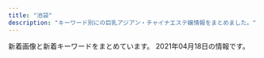```yaml
---
title: "池袋"
description: "キーワード別にの巨乳アジアン・チャイナエステ嬢情報をまとめました。"
---
```


新着画像と新着キーワードをまとめています。
2021年04月18日の情報です。

<DmmAffiliateIns />
<KeywordTable
  shops={
    [
    {
        "station": "JR\u6c60\u888b\u99c5\u897f\u53e3(\u5317)",
        "name": "\u30cf\u30cb\u30fc\u30d3\u30fc",
        "url": "https://honeybee2.com/",
        "img_links": [
            "https://honeybee2.com/images_staff/99/110211050217.jpg",
            "https://honeybee2.com/images_staff/134/041314054720.jpg",
            "https://honeybee2.com/images/img_gallery_04.png",
            "https://honeybee2.com/images_staff/133/041312285087.jpg",
            "https://honeybee2.com/images_staff/117/082321050834.jpg",
            "https://honeybee2.com/images_staff/142/060611173967.jpg",
            "https://honeybee2.com/images/pagetop_off.png",
            "https://honeybee2.com/images/img_info_02.png",
            "https://honeybee2.com/images_staff/168/111318504622.jpg",
            "https://honeybee2.com/images/icon_ranking_03.png",
            "https://honeybee2.com/images/no_image.jpg",
            "https://honeybee2.com/images/bnr_side_card.png",
            "https://honeybee2.com/images_staff/136/041523165620.jpg",
            "https://honeybee2.com/images/img_info_01.png",
            "https://honeybee2.com/images_staff/134/041314164177.jpg",
            "https://honeybee2.com/images_staff/150/091115052227.jpg",
            "https://honeybee2.com/images/img_info_03.png",
            "https://honeybee2.com/images_staff/117/082320544428.jpg",
            "https://honeybee2.com/images_staff/60/032207115986.jpg",
            "https://honeybee2.com/images/img_gallery_02.png",
            "https://honeybee2.com/images/icon_ranking_05.png",
            "https://honeybee2.com/images/img_info.png",
            "https://honeybee2.com/images/vis_castframe_01.png",
            "https://honeybee2.com/images/btn_back.png",
            "https://honeybee2.com/images/icon_ranking_04.png",
            "https://honeybee2.com/images/img_gallery_01.png",
            "https://honeybee2.com/images_staff/99/011420365888.jpg",
            "https://honeybee2.com/images/vis_profileframe.png",
            "https://honeybee2.com/images_staff/154/040422342043.jpg",
            "https://honeybee2.com/images_staff/133/032511552539.jpg",
            "https://honeybee2.com/images_staff/142/060611265633.jpg",
            "https://honeybee2.com/images/img_gallery_06.png",
            "https://honeybee2.com/images/bnr_side_concept.png",
            "https://honeybee2.com/images/btn_next.png",
            "https://honeybee2.com/images_staff/150/091116274617.jpg",
            "https://honeybee2.com/images/bnr_88_31.jpg",
            "https://honeybee2.com/images/bnr_160_45.jpg",
            "https://honeybee2.com/images/img_gallery_03.png",
            "https://honeybee2.com/images_staff/111/070714141435.jpg",
            "https://honeybee2.com/images_staff/60/032207120681.jpg",
            "https://honeybee2.com/images/bnr_468_60.jpg",
            "https://honeybee2.com/images/bnr_200_40.jpg",
            "https://honeybee2.com/images_staff/111/070714174922.jpg",
            "https://honeybee2.com/images_staff/168/111319171076.jpg",
            "https://honeybee2.com/images/icon_ranking_01.png",
            "https://honeybee2.com/images_staff/154/040422313298.jpg",
            "https://honeybee2.com/images_staff/136/041522461779.jpg",
            "https://honeybee2.com/images/img_gallery_05.png"
        ],
        "keywords": {
            "82": 110,
            "88": 45,
            "84": 142,
            "85": 97,
            "C": 261,
            "D": 194,
            "83": 106
        }
    },
    {
        "img_links": [],
        "name": "\u6e80\u6708\u5802",
        "station": "JR\u6c60\u888b\u99c5\u897f\u53e3",
        "url": "http://mangetsudou.tyo.cm/",
        "keywords": {}
    },
    {
        "station": "JR\u6c60\u888b\u99c5\u897f\u53e3",
        "url": "http://monaliza.xyz/",
        "name": "MONA\u30fbLIZA \u30e2\u30ca\u30fb\u30ea\u30b6",
        "keywords": {
            "C": 8
        },
        "img_links": [
            "http://monaliza.xyz/images/r04.jpg",
            "http://monaliza.xyz/images/index_c2.jpg",
            "http://monaliza.xyz/images/r01.jpg",
            "http://monaliza.xyz/images/top.jpg",
            "http://monaliza.xyz/images/mobile.jpg",
            "http://monaliza.xyz/images/g7.jpg",
            "http://monaliza.xyz/images/aoyi.jpg",
            "http://monaliza.xyz/images/r02.jpg",
            "http://monaliza.xyz/images/gallery_image01b.jpg",
            "http://monaliza.xyz/images/yuki.jpg",
            "http://monaliza.xyz/images/index_c1.jpg",
            "http://monaliza.xyz/images/r03.jpg",
            "http://monaliza.xyz/images/index_c3.jpg",
            "http://monaliza.xyz/images/g6.jpg",
            "http://monaliza.xyz/images/g4.jpg"
        ]
    },
    {
        "img_links": [
            "http://koi.este.work/t1.jpg",
            "http://koi.este.work/up_5_3_0.jpg",
            "http://koi.este.work/b_girl.png",
            "http://koi.este.work/2/uploadimg/1601879728.jpg",
            "http://koi.este.work/tennai.png",
            "http://koi.este.work/2/uploadimg/1565558725.jpg",
            "http://koi.este.work/tennai3.jpg",
            "http://koi.este.work/2/uploadimg/1577672563.jpg",
            "http://momipara.jp/img/link/momi88.jpg",
            "http://koi.este.work/t3.jpg",
            "http://koi.este.work/tennai4.jpg",
            "http://koi.este.work/mens-esthe.png",
            "http://koi.este.work/2/uploadimg/1579481243.jpg",
            "http://koi.este.work/top.jpg",
            "http://koi.este.work/b_news.png",
            "http://koi.este.work/tennai2.jpg"
        ],
        "url": "http://koi.este.work/",
        "name": "\u604b",
        "keywords": {
            "D": 21,
            "86": 7,
            "83": 21,
            "85": 7,
            "C": 14
        },
        "station": "JR\u6c60\u888b\u99c5\u897f\u53e3"
    },
    {
        "img_links": [
            "http://es-hana.work/staff/yuna.jpg",
            "http://es-hana.work/img/rina1.jpg",
            "http://es-hana.work/images/6.jpg",
            "http://es-hana.work/staff/rina.jpg",
            "http://es-hana.work/img/nana1.jpg",
            "http://es-hana.work/staff/ai.jpg",
            "http://es-hana.work/images/sys2.jpg",
            "http://es-hana.work/images/int.jpg",
            "http://es-hana.work/images/line.jpg",
            "http://es-hana.work/images/5.jpg",
            "http://es-hana.work/images/7.jpg",
            "http://es-hana.work/images/ac1.jpg",
            "http://es-hana.work/staff/nana.jpg",
            "http://es-hana.work/staff/miki.jpg",
            "http://es-hana.work/images/ac2.jpg",
            "http://es-hana.work/images/interior_t.jpg",
            "http://es-hana.work/images/sys1.jpg",
            "http://es-hana.work/images/head.jpg",
            "http://es-hana.work/images/news.jpg",
            "http://es-hana.work/images/1.jpg",
            "http://es-hana.work/images/8.jpg",
            "http://es-hana.work/staff/aya.jpg",
            "http://es-hana.work/staff/haruka.jpg",
            "http://es-hana.work/img/ai1.jpg",
            "http://es-hana.work/images/staff_t.jpg",
            "http://es-hana.work/images/tg.jpg",
            "http://es-hana.work/img/miki1.jpg",
            "http://es-hana.work/images/2.jpg",
            "http://es-hana.work/images/3.jpg",
            "http://es-hana.work/img/yui1.jpg",
            "http://es-hana.work/img/aya1.jpg",
            "http://es-hana.work/img/haruka1.jpg",
            "http://es-hana.work/staff/yui.jpg"
        ],
        "url": "http://es-hana.work/",
        "keywords": {},
        "station": "JR\u6c60\u888b\u99c5\u897f\u53e3(\u5317)",
        "name": "\u82b1\u6c34\u6728"
    },
    {
        "img_links": [
            "http://www.yurari-massage.work/img/m2.jpg",
            "http://www.yurari-massage.work/img/sta7.jpg",
            "http://www.yurari-massage.work/img/m40.jpg",
            "http://www.yurari-massage.work/img/sta28.jpg",
            "http://www.yurari-massage.work/img/st11.jpg",
            "http://www.yurari-massage.work/img/st07.jpg",
            "http://www.yurari-massage.work/img/sta25.jpg",
            "http://www.yurari-massage.work/img/st27.jpg",
            "http://www.yurari-massage.work/img/st19.jpg",
            "http://www.yurari-massage.work/img/m3.jpg",
            "http://www.yurari-massage.work/img/m5.jpg",
            "http://www.yurari-massage.work/img/campian.jpg",
            "http://www.yurari-massage.work/img/st26.jpg",
            "http://www.yurari-massage.work/img/st021.jpg",
            "http://www.yurari-massage.work/img/sta27.jpg",
            "http://www.yurari-massage.work/img/mobile.png",
            "http://www.yurari-massage.work/img/st027.jpg",
            "http://www.yurari-massage.work/img/st25.jpg",
            "http://www.yurari-massage.work/img/st026.jpg",
            "http://www.yurari-massage.work/img/st22.jpg",
            "http://www.yurari-massage.work/img/m60.jpg",
            "http://www.yurari-massage.work/img/m30.jpg",
            "http://www.yurari-massage.work/img/m50.jpg",
            "http://www.yurari-massage.work/img/m1.jpg",
            "http://www.yurari-massage.work/img/m6.jpg",
            "http://www.yurari-massage.work/img/st28.jpg",
            "http://www.yurari-massage.work/img/st022.jpg",
            "http://www.yurari-massage.work/img/nos.jpg",
            "http://www.yurari-massage.work/img/st17.jpg",
            "http://www.yurari-massage.work/img/m4.jpg",
            "http://www.yurari-massage.work/img/r9.jpg",
            "http://www.yurari-massage.work/img/sta21.jpg",
            "http://www.yurari-massage.work/img/m10.jpg",
            "http://www.yurari-massage.work/img/sta22.jpg",
            "http://www.yurari-massage.work/img/sta4.jpg",
            "http://www.yurari-massage.work/img/m20.jpg",
            "http://www.yurari-massage.work/img/st7.jpg",
            "http://www.yurari-massage.work/img/st017.jpg",
            "http://www.yurari-massage.work/img/head.jpg",
            "http://www.yurari-massage.work/img/st4.jpg",
            "http://www.yurari-massage.work/img/sta26.jpg",
            "http://www.yurari-massage.work/img/st21.jpg"
        ],
        "name": "\u3086\u3089\u308a",
        "url": "http://www.yurari-massage.work/",
        "station": "JR\u6c60\u888b\u99c5\u897f\u53e3(\u5317)",
        "keywords": {
            "86": 17,
            "D": 11,
            "C": 29,
            "87": 8,
            "E": 3
        }
    },
    {
        "img_links": [],
        "station": "JR\u6c60\u888b\u99c5\u6771\u53e3",
        "name": "\u30b9\u30de\u30a4\u30eb",
        "keywords": {},
        "url": "http://iris.iest.info/"
    },
    {
        "station": "JR\u6c60\u888b\u99c5\u897f\u53e3(\u5317)",
        "url": "https://www.relax-es.net/",
        "keywords": {
            "D": 49,
            "E": 73,
            "F": 37,
            "C": 35,
            "89": 56,
            "88": 68,
            "90": 12,
            "87": 23
        },
        "name": "New RELAX TIME",
        "img_links": [
            "https://www.relax-es.net/img/uploadfile/imgpc01601601781.jpg",
            "https://www.relax-es.net/img/syscard.png",
            "https://www.relax-es.net/img/uploadfile/img_1601600707.jpg",
            "https://www.relax-es.net/img/bana10.jpg",
            "https://www.relax-es.net/img/icon/new.png",
            "https://www.relax-es.net/w200-p300/img/uploadfile/imgpc01601602269.jpg",
            "https://www.relax-es.net/w160-p400/img/uploadfile/imgpc01601602890.jpg",
            "https://www.relax-es.net/w200-p300/img/uploadfile/imgpc01601602890.jpg",
            "https://www.relax-es.net/w160-p400/img/uploadfile/imgpc01608535915.jpg",
            "https://www.relax-es.net/img/num4.png",
            "https://www.relax-es.net/w160-p400/img/uploadfile/imgpc01601602403.jpg",
            "https://www.relax-es.net/w160-p400/img/uploadfile/imgpc01601601781.jpg",
            "https://www.relax-es.net/img/bana01.jpg",
            "https://www.relax-es.net/img/uploadfile/imgpc01601601975.jpg",
            "https://www.relax-es.net/img/companioncoment.png",
            "https://www.relax-es.net/w200-p80/img/uploadfile/imgpc01601601975.jpg",
            "https://www.relax-es.net/img/num5.png",
            "https://www.relax-es.net/w160-p400/img/uploadfile/imgpc01601602326.jpg",
            "https://www.relax-es.net/img/uploadfile/imgpc01601602890.jpg",
            "https://www.relax-es.net/w160-p400/img/uploadfile/imgpc01601602761.jpg",
            "https://www.relax-es.net/img/uploadfile/imgpc01608535826.jpg",
            "https://www.relax-es.net/w200-p300/img/uploadfile/imgpc01601602403.jpg",
            "https://www.relax-es.net/img/s/area05.png",
            "https://www.relax-es.net/w200-p300/img/uploadfile/imgpc01608535826.jpg",
            "https://www.relax-es.net/img/uploadfile/imgpc01608535716.jpg",
            "https://www.relax-es.net/w160-p400/img/uploadfile/imgpc01601602443.jpg",
            "https://www.relax-es.net/w200-p300/img/uploadfile/imgpc01601602761.jpg",
            "https://www.relax-es.net/w200-p300/img/uploadfile/imgpc01601602326.jpg",
            "https://www.relax-es.net/w200-p300/img/uploadfile/imgpc01601603008.jpg",
            "https://www.relax-es.net/w160-p400/img/uploadfile/imgpc01608535716.jpg",
            "https://www.relax-es.net/w160-p400/img/uploadfile/imgpc01601942123.jpg",
            "https://www.relax-es.net/img/s/area02.png",
            "https://www.relax-es.net/img/uploadfile/imgpc01601602403.jpg",
            "https://www.relax-es.net/img/num2.png",
            "https://www.relax-es.net/img/uploadfile/imgpc01601602676.jpg",
            "https://www.relax-es.net/img/uploadfile/imgpc01601602326.jpg",
            "https://www.relax-es.net/img/s/area04.png",
            "https://www.relax-es.net/w160-p400/img/uploadfile/imgpc01601602269.jpg",
            "https://www.relax-es.net/img/uploadfile/imgpc01601603008.jpg",
            "https://www.relax-es.net/img/uploadfile/img_1601600792.jpg",
            "https://www.relax-es.net/img/bana07.jpg",
            "https://www.relax-es.net/img/num1.png",
            "https://www.relax-es.net/img/area.jpg",
            "https://www.relax-es.net/img/bana03.jpg",
            "https://www.relax-es.net/img/uploadfile/imgpc01601602188.jpg",
            "https://www.relax-es.net/w160-p400/img/uploadfile/imgpc01601942105.jpg",
            "https://www.relax-es.net/img/num3.png",
            "https://www.relax-es.net/img/uploadfile/imgpc01608535915.jpg",
            "https://www.relax-es.net/w200-p300/img/uploadfile/imgpc01601602443.jpg",
            "https://www.relax-es.net/w200-p300/img/uploadfile/imgpc01601602016.jpg",
            "https://www.relax-es.net/img/uploadfile/1601603998.png",
            "https://www.relax-es.net/img/kantan.jpg",
            "https://www.relax-es.net/w160-p400/img/uploadfile/imgpc01601942092.jpg",
            "https://www.relax-es.net/img/uploadfile/imgpc01601602970.jpg",
            "https://www.relax-es.net/img/uploadfile/imgpc01601942123.jpg",
            "https://www.relax-es.net/w200-p300/img/uploadfile/imgpc01601601781.jpg",
            "https://www.relax-es.net/w160-p400/img/uploadfile/imgpc01608535783.jpg",
            "https://www.relax-es.net/img/uploadfile/imgpc01601602269.jpg",
            "https://www.relax-es.net/w160-p400/img/uploadfile/imgpc01601942142.jpg",
            "https://www.relax-es.net/w160-p400/img/uploadfile/imgpc01601942165.jpg",
            "https://www.relax-es.net/w200-p300/img/uploadfile/imgpc01601942123.jpg",
            "https://www.relax-es.net/w160-p400/img/uploadfile/imgpc01601602970.jpg",
            "https://www.relax-es.net/img/bana02.jpg",
            "https://www.relax-es.net/w200-p300/img/uploadfile/imgpc01601942165.jpg",
            "https://www.relax-es.net/w160-p400/img/uploadfile/imgpc01601602188.jpg",
            "https://www.relax-es.net/w160-p400/img/uploadfile/imgpc01608535826.jpg",
            "https://www.relax-es.net/img/bana04.jpg",
            "https://www.relax-es.net/img/s/area03.png",
            "https://www.relax-es.net/img/shop.jpg",
            "https://www.relax-es.net/img/uploadfile/imgpc01601602761.jpg",
            "https://www.relax-es.net/img/uploadfile/imgpc01608535783.jpg",
            "https://www.relax-es.net/img/uploadfile/imgpc01601942092.jpg",
            "https://www.relax-es.net/img/s/area06.png",
            "https://www.relax-es.net/w300-p200/img/uploadfile/imgpc01601601975.jpg",
            "https://www.relax-es.net/w160-p400/img/uploadfile/imgpc01601602676.jpg",
            "https://www.relax-es.net/w160-p400/img/uploadfile/imgpc01601601975.jpg",
            "https://www.relax-es.net/img/uploadfile/imgpc01601602016.jpg",
            "https://www.relax-es.net/img/bana05.jpg",
            "https://www.relax-es.net/img/uploadfile/imgpc01601602443.jpg",
            "https://www.relax-es.net/img/uploadfile/imgpc01601942105.jpg",
            "https://www.relax-es.net/w160-p400/img/uploadfile/imgpc01601603008.jpg",
            "https://www.relax-es.net/img/s/area01.png",
            "https://www.relax-es.net/img/uploadfile/imgpc01601942165.jpg",
            "https://www.relax-es.net/w160-p400/img/uploadfile/imgpc01601602016.jpg"
        ]
    },
    {
        "url": "https://www.aroma-angels.net/",
        "name": "AromaAngels\uff5e\u6c60\u888b\u30a2\u30ed\u30de\u30a8\u30f3\u30b8\u30a7\u30eb\u30ba\uff5e",
        "keywords": {
            "88": 6,
            "C": 50,
            "85": 16,
            "D": 21,
            "87": 8,
            "83": 2,
            "89": 1,
            "E": 1,
            "86": 5
        },
        "img_links": [
            "https://www.aroma-angels.net/images/up_5_17_0.jpg",
            "http://www.aroma-angels.net/images/up_5_26_0.jpg",
            "https://www.aroma-angels.net/asset/img/top.jpg",
            "http://www.aroma-angels.net/images/up_5_25_0.jpg",
            "https://www.aroma-angels.net/images/mc_1_1_240.jpg",
            "http://www.aroma-angels.net/images/up_5_8_0.jpg",
            "https://www.aroma-angels.net/images/mt_10_1_144.jpg",
            "http://www.aroma-angels.net/images/link/link_27.jpg",
            "http://www.aroma-angels.net/images/mt_10_1_505.jpg",
            "https://www.aroma-angels.net/images/mc_1_1_505.jpg",
            "http://www.aroma-angels.net/images/link/link_15.jpg",
            "https://www.aroma-angels.net/images/up_5_6_0.jpg",
            "http://www.aroma-angels.net/images/up_5_10_0.jpg",
            "https://www.aroma-angels.net/images/mc_1_1_1698.jpeg",
            "https://www.aroma-angels.net/images/link/link_19.jpg",
            "https://www.aroma-angels.net/images/mt_10_1_446.jpg",
            "http://www.aroma-angels.net/images/mt_10_1_105.jpg",
            "https://www.aroma-angels.net/images/mc_1_2_144.jpg",
            "https://www.aroma-angels.net/images/mc_1_2_1092.jpg",
            "http://www.aroma-angels.net/images/mt_10_1_508.jpg",
            "https://www.aroma-angels.net/images/ml_11_1_505.jpg",
            "https://www.aroma-angels.net/images/mt_10_1_105.jpg",
            "https://www.aroma-angels.net/images/mc_1_1_445.jpg",
            "https://www.aroma-angels.net/images/ml_11_1_445.jpg",
            "https://www.aroma-angels.net/images/ml_11_1_425.jpg",
            "https://www.aroma-angels.net/images/up_5_10_0.jpg",
            "https://www.aroma-angels.net/images/ml_11_1_105.jpg",
            "https://www.aroma-angels.net/images/mc_1_1_314.jpg",
            "http://www.aroma-angels.net/asset/img/spacer900x360.png",
            "https://www.aroma-angels.net/images/mc_1_1_508.jpg",
            "http://www.aroma-angels.net/asset/img/top2.jpg",
            "https://www.aroma-angels.net/images/mc_1_1_105.jpg",
            "https://www.aroma-angels.net/images/mc_1_1_144.jpg",
            "https://www.aroma-angels.net/images/ml_11_1_268.jpg",
            "https://www.aroma-angels.net/images/up_5_15_0.jpg",
            "http://www.aroma-angels.net/images/link/link_31.jpg",
            "https://www.aroma-angels.net/images/ml_11_1_1338.jpg",
            "https://www.aroma-angels.net/images/up_5_22_0.jpg",
            "https://www.aroma-angels.net/images/mc_1_3_314.jpg",
            "http://www.aroma-angels.net/images/up_5_23_0.jpg",
            "https://www.aroma-angels.net/asset/img/top2.jpg",
            "https://www.aroma-angels.net/images/ml_11_1_446.jpg",
            "https://www.aroma-angels.net/images/mc_1_2_445.jpg",
            "https://www.aroma-angels.net/images/up_5_11_0.jpeg",
            "http://www.aroma-angels.net/images/up_5_22_0.jpg",
            "https://www.aroma-angels.net/images/mc_1_2_105.jpg",
            "https://www.aroma-angels.net/images/mc_1_1_446.jpg",
            "http://www.aroma-angels.net/images/mt_10_1_144.jpg",
            "https://www.aroma-angels.net/images/ml_11_1_2202.jpg",
            "http://www.aroma-angels.net/images/link/link_34.jpg",
            "https://www.aroma-angels.net/images/mc_1_1_268.jpg",
            "http://www.aroma-angels.net/images/up_5_5_0.jpg",
            "http://www.aroma-angels.net/images/link/link_37.png",
            "http://www.aroma-angels.net/asset/img/top.jpg",
            "https://www.aroma-angels.net/images/mc_1_2_314.jpg",
            "https://www.aroma-angels.net/images/up_5_5_0.jpg",
            "https://estama.jp/assets_new/default/pc/img/page/link/estama_200_40.png",
            "https://www.aroma-angels.net/images/up_5_25_0.jpg",
            "https://www.aroma-angels.net/images/up_5_8_0.jpg",
            "http://www.aroma-angels.net/asset/img/spacer300x450.png",
            "https://www.aroma-angels.net/images/ml_11_1_1272.jpg",
            "https://www.aroma-angels.net/images/mc_1_1_960.jpg",
            "https://www.aroma-angels.net/images/ml_11_1_507.jpg",
            "https://www.aroma-angels.net/images/link/link_34.jpg",
            "https://www.aroma-angels.net/images/ml_11_1_240.jpg",
            "http://www.aroma-angels.net/images/mt_10_1_446.jpg",
            "https://www.aroma-angels.net/asset/img/spacer900x360.png",
            "https://www.aroma-angels.net/images/up_5_27_0.jpg",
            "https://www.aroma-angels.net/images/up_5_18_0.jpg",
            "https://www.aroma-angels.net/images/link/link_27.jpg",
            "https://www.aroma-angels.net/images/mt_10_1_505.jpg",
            "https://www.aroma-angels.net/images/up_5_9_0.jpg",
            "https://www.aroma-angels.net/images/ml_11_1_882.jpg",
            "https://www.aroma-angels.net/images/link/link_37.png",
            "https://www.aroma-angels.net/images/ml_11_1_1411.jpg",
            "https://www.aroma-angels.net/images/up_5_13_0.jpg",
            "https://www.aroma-angels.net/images/ml_11_1_506.jpg",
            "https://www.aroma-angels.net/asset/img/spacer_gallery.png",
            "https://www.aroma-angels.net/images/mc_1_2_960.jpg",
            "https://www.aroma-angels.net/images/ml_11_1_1285.jpg",
            "https://www.aroma-angels.net/images/up_5_14_0.jpg",
            "https://www.aroma-angels.net/images/ml_11_1_144.jpg",
            "https://www.aroma-angels.net/images/ml_11_1_241.jpg",
            "http://www.aroma-angels.net/images/up_5_6_0.jpg",
            "https://www.aroma-angels.net/images/ml_11_1_208.jpg",
            "http://www.aroma-angels.net/images/up_5_17_0.jpg",
            "https://www.aroma-angels.net/asset/img/spacer300x450.png",
            "https://www.aroma-angels.net/images/mt_10_1_508.jpg",
            "https://www.aroma-angels.net/images/up_5_26_0.jpg",
            "https://www.aroma-angels.net/images/up_5_12_0.jpg",
            "https://www.aroma-angels.net/images/ml_11_1_508.jpg",
            "https://www.aroma-angels.net/images/up_5_19_0.jpg",
            "https://www.aroma-angels.net/images/ml_11_1_1064.jpg",
            "https://www.aroma-angels.net/images/mc_1_1_882.jpg",
            "https://www.aroma-angels.net/images/mc_1_1_1064.jpg",
            "https://www.aroma-angels.net/images/mc_1_1_1411.jpg",
            "http://www.aroma-angels.net/images/up_5_27_0.jpg",
            "https://www.aroma-angels.net/images/mc_1_2_268.jpg",
            "https://www.aroma-angels.net/images/link/link_31.jpg",
            "https://www.aroma-angels.net/images/mc_1_1_425.jpg",
            "https://www.aroma-angels.net/images/up_5_7_0.jpg",
            "https://www.aroma-angels.net/images/link/link_15.jpg",
            "https://www.aroma-angels.net/images/ml_11_1_1092.jpg",
            "https://www.aroma-angels.net/images/ml_11_1_314.jpg",
            "https://www.aroma-angels.net/images/ml_11_1_1698.jpeg",
            "https://www.aroma-angels.net/images/up_5_23_0.jpg",
            "http://www.aroma-angels.net/images/up_5_7_0.jpg",
            "https://www.aroma-angels.net/images/ml_11_1_239.jpg",
            "https://menlog.net/link/menlog20040.jpg",
            "http://www.aroma-angels.net/images/up_5_9_0.jpg",
            "https://www.aroma-angels.net/images/ml_11_1_960.jpg",
            "https://www.aroma-angels.net/images/mc_1_1_1092.jpg"
        ],
        "station": "JR\u6c60\u888b\u99c5\u897f\u53e3"
    },
    {
        "station": "JR\u6c60\u888b\u99c5\u897f\u53e3",
        "url": "http://awakoku.net/",
        "img_links": [
            "http://awakoku.net/girls/kana1.jpg",
            "http://awakoku.net/girls/mina2.jpg",
            "http://awakoku.net/girls/yumi.jpg",
            "http://awakoku.net/girls/noimage.jpg",
            "http://awakoku.net/image/pickup.jpg",
            "http://awakoku.net/girls/sakura1.jpg",
            "http://awakoku.net/girls/nana1.jpg",
            "http://awakoku.net/girls/saki1.jpg",
            "http://manpuku-web2.sakura.ne.jp/awakoku/image/header.jpg",
            "http://awakoku.net/girls/yuri2.jpg",
            "http://awakoku.net/girls/nagisa1.jpg",
            "http://awakoku.net/girls/hana1.jpg",
            "http://awakoku.net/girls/kana2.jpg",
            "http://awakoku.net/girls/nana2.jpg",
            "http://awakoku.net/girls/misaki2.jpg",
            "http://awakoku.net/girls/misaki1.jpg",
            "http://awakoku.net/girls/mina1.jpg",
            "http://awakoku.net/girls/ami1.jpg",
            "http://awakoku.net/girls/aya1.jpg",
            "http://awakoku.net/girls/yuri1.jpg",
            "http://awakoku.net/girls/nagisa2.jpg",
            "http://awakoku.net/girls/hana2.jpg",
            "http://awakoku.net/topics/img/9-1.jpg"
        ],
        "name": "\u30a2\u30ef\u56fd\u515a",
        "keywords": {
            "C": 21,
            "84": 2,
            "E": 2,
            "F": 1,
            "85": 2,
            "88": 2,
            "87": 3,
            "86": 1,
            "83": 3
        }
    },
    {
        "url": "http://salon-arm.com/",
        "name": "\u30a2\u30ed\u30de\u30ed\u30de\u30f3\u30b9",
        "station": "JR\u6c60\u888b\u99c5\u897f\u53e3",
        "img_links": [
            "http://salon-arm.com/staff/rika/01mb.jpg",
            "http://salon-arm.com/staff/mai/01.jpg",
            "http://salon-arm.com/staff/rika/01.jpg",
            "http://salon-arm.com/staff/ichigo/01mb.jpg",
            "http://salon-arm.com/staff/reina/01mb.jpg",
            "http://salon-arm.com/staff/saya/01mb.jpg",
            "http://salon-arm.com/staff/nana/01.jpg",
            "http://salon-arm.com/staff/emi/01mb.jpg",
            "http://salon-arm.com/staff/nana/01mb.jpg",
            "http://salon-arm.com/img/att.jpg",
            "http://salon-arm.com/img/ttl_mobile.png",
            "http://salon-arm.com/staff/ai/01.jpg",
            "http://salon-arm.com/staff/kaori/01mb.jpg",
            "http://salon-arm.com/staff/reina/01.jpg",
            "http://salon-arm.com/img/ttl_concept.png",
            "http://salon-arm.com/staff/midori/01.jpg",
            "http://salon-arm.com/staff/ringo/01.jpg",
            "http://salon-arm.com/img/ttl_tnew.png",
            "http://salon-arm.com/pic/top.png",
            "http://salon-arm.com/staff/kaori/01.jpg",
            "http://salon-arm.com/staff/midori/01mb.jpg",
            "http://salon-arm.com/staff/yuuka/01mb.jpg",
            "http://salon-arm.com/staff/yuuka/01.jpg",
            "http://salon-arm.com/staff/ringo/01mb.jpg",
            "http://salon-arm.com/pic/head.png",
            "http://salon-arm.com/img/ttl_line.png",
            "http://salon-arm.com/staff/saya/01.jpg",
            "http://salon-arm.com/i/files/homeimg.jpg",
            "http://salon-arm.com/staff/mai/01mb.jpg",
            "http://salon-arm.com/img/ttl_staff.png",
            "http://salon-arm.com/staff/ichigo/01.jpg",
            "http://salon-arm.com/staff/ai/01mb.jpg",
            "http://salon-arm.com/staff/emi/01.jpg"
        ],
        "keywords": {
            "C": 21
        }
    },
    {
        "station": "JR\u6c60\u888b\u99c5\u6771\u53e3",
        "url": "http://manian-ikebukuro.com/",
        "img_links": [
            "http://manian-ikebukuro.com/image/cast/cast_68_2_l.jpg",
            "http://manian-ikebukuro.com/image/cast/cast_67_1_s.jpg",
            "http://manian-ikebukuro.com/img/QRcode.png",
            "http://manian-ikebukuro.com/image/cast/cast_64_1_l.jpg",
            "http://manian-ikebukuro.com/image/cast/cast_75_2_l.jpg",
            "http://manian-ikebukuro.com/image/cast/cast_47_1_l.jpg",
            "http://manian-ikebukuro.com/image/cast/10x10.jpg",
            "http://manian-ikebukuro.com/image/cast/cast_73_2_l.jpg",
            "http://manian-ikebukuro.com/image/cast/cast_71_1_s.jpg",
            "http://manian-ikebukuro.com/img/pickupGirl.png",
            "http://manian-ikebukuro.com/image/cast/cast_2_2_l.jpg",
            "http://manian-ikebukuro.com/img/news1.png",
            "http://manian-ikebukuro.com/image/cast/cast_68_1_s.jpg",
            "http://manian-ikebukuro.com/image/cast/cast_63_1_l.jpg",
            "http://manian-ikebukuro.com/image/cast/cast_71_1_l.jpg",
            "http://manian-ikebukuro.com/image/cast/cast_70_1_s.jpg",
            "http://manian-ikebukuro.com/image/cast/cast_73_1_s.jpg",
            "http://manian-ikebukuro.com/image/cast/cast_80_1_s.jpg",
            "http://manian-ikebukuro.com/image/cast/cast_2_1_s.jpg",
            "http://manian-ikebukuro.com/image/cast/cast_6_2_l.jpg",
            "http://manian-ikebukuro.com/image/cast/cast_77_2_l.jpg",
            "http://manian-ikebukuro.com/image/cast/cast_70_1_l.jpg",
            "http://manian-ikebukuro.com/image/cast/cast_2_1_l.jpg",
            "http://manian-ikebukuro.com/image/cast/cast_80_1_l.jpg",
            "http://manian-ikebukuro.com/image/cast/cast_75_1_l.jpg",
            "http://manian-ikebukuro.com/image/cast/cast_6_1_l.jpg",
            "http://manian-ikebukuro.com/image/cast/cast_80_2_l.jpg",
            "http://manian-ikebukuro.com/image/cast/cast_69_1_l.jpg",
            "http://manian-ikebukuro.com/image/cast/cast_68_1_l.jpg",
            "http://manian-ikebukuro.com/img/header0.jpg",
            "http://manian-ikebukuro.com/img/tel.png",
            "http://manian-ikebukuro.com/image/cast/cast_75_1_s.jpg",
            "http://manian-ikebukuro.com/image/cast/cast_71_2_l.jpg",
            "http://manian-ikebukuro.com/image/cast/cast_47_2_l.jpg",
            "http://manian-ikebukuro.com/image/cast/cast_6_1_s.jpg",
            "http://manian-ikebukuro.com/image/cast/cast_70_2_l.jpg",
            "http://manian-ikebukuro.com/image/cast/cast_67_1_l.jpg",
            "http://manian-ikebukuro.com/image/cast/cast_69_2_l.jpg",
            "http://manian-ikebukuro.com/img/spSite.jpg",
            "http://manian-ikebukuro.com/img/news3.png",
            "http://manian-ikebukuro.com/image/cast/cast_64_1_s.jpg",
            "http://manian-ikebukuro.com/img/bar_profile.png",
            "http://manian-ikebukuro.com/image/cast/cast_77_1_s.jpg",
            "http://manian-ikebukuro.com/sp/img/tel.png",
            "http://manian-ikebukuro.com/image/cast/cast_47_1_s.jpg",
            "http://manian-ikebukuro.com/img/line1.jpg",
            "http://manian-ikebukuro.com/img/bar_staff.png",
            "http://manian-ikebukuro.com/image/cast/cast_73_1_l.jpg",
            "http://manian-ikebukuro.com/image/cast/cast_67_2_l.jpg",
            "http://manian-ikebukuro.com/image/cast/cast_64_2_l.jpg",
            "http://manian-ikebukuro.com/image/cast/cast_69_1_s.jpg",
            "http://manian-ikebukuro.com/image/cast/cast_77_1_l.jpg",
            "http://manian-ikebukuro.com/image/cast/cast_74_1_s.jpg",
            "http://manian-ikebukuro.com/image/cast/cast_63_1_s.jpg"
        ],
        "name": "\u6d17\u4f53\u30de\u30cb\u30a2",
        "keywords": {}
    },
    {
        "keywords": {
            "86": 3,
            "85": 10,
            "87": 1,
            "82": 2,
            "C": 20,
            "88": 1,
            "E": 1,
            "D": 4,
            "89": 3
        },
        "station": "JR\u6c60\u888b\u99c5\u897f\u53e3(\u5317)",
        "name": "\u30b7\u30e3\u30fc\u30ed\u30c3\u30c8\u59eb",
        "url": "http://www.i-rlx.info/",
        "img_links": [
            "http://www.i-rlx.info/images/upload/19b76df66faf0b12.jpg",
            "http://www.i-rlx.info/images/upload/thumb/95e8548329763630.jpg",
            "http://www.i-rlx.info/images/upload/thumb/3a57edcf235cfd8e.jpg",
            "http://www.i-rlx.info/images/upload/3a57edcf235cfd8e.jpg",
            "http://www.i-rlx.info/images/index_34.jpg",
            "http://www.i-rlx.info/images/upload/5f15caf7f272770f.jpg",
            "http://www.i-rlx.info/images/index_07.jpg",
            "http://www.i-rlx.info/images/upload/thumb/c9993cc2167b7dc9.jpg",
            "http://www.i-rlx.info/images/upload/bb8a47bc98c64e87.jpg",
            "http://www.i-rlx.info/images/sub_21.jpg",
            "http://www.i-rlx.info/images/index_21.jpg",
            "http://www.i-rlx.info/images/upload/22c78aefa047b678.jpg",
            "http://www.i-rlx.info/images/upload/d9467bde93e01a59.jpg",
            "http://www.i-rlx.info/images/index_20.jpg",
            "http://www.i-rlx.info/images/index_30.jpg",
            "http://www.i-rlx.info/images/rec_16.jpg",
            "http://www.i-rlx.info/images/upload/thumb/ac8e7ec3ac179feb.jpg",
            "http://www.i-rlx.info/girl/06.jpg",
            "http://www.i-rlx.info/images/upload/thumb/549fe7e03db1e8fc.jpg",
            "http://www.i-rlx.info/girl/08.jpg",
            "http://www.i-rlx.info/images/index_36.jpg",
            "http://www.i-rlx.info/images/index_31.jpg",
            "http://www.i-rlx.info/images/index_27.jpg",
            "http://www.i-rlx.info/images/index_19.jpg",
            "http://www.i-rlx.info/images/index_10.jpg",
            "http://www.i-rlx.info/images/upload/95e8548329763630.jpg",
            "http://www.i-rlx.info/images/index_23.jpg",
            "http://www.i-rlx.info/images/upload/thumb/bb8a47bc98c64e87.jpg",
            "http://www.i-rlx.info/images/index_09.jpg",
            "http://www.i-rlx.info/images/index_03.jpg",
            "http://www.i-rlx.info/images/index_35_01.jpg",
            "http://www.i-rlx.info/images/index_12.jpg",
            "http://www.i-rlx.info/images/sub_18.jpg",
            "http://www.i-rlx.info/images/upload/thumb/d9467bde93e01a59.jpg",
            "http://www.i-rlx.info/images/index_14.jpg",
            "http://www.i-rlx.info/i/room/r02.jpg",
            "http://www.i-rlx.info/i/girl/02.jpg",
            "http://www.i-rlx.info/images/upload/dc8f1b616e622b2a.jpg",
            "http://www.i-rlx.info/images/upload/thumb/b0bbe23232bed8aa.jpg",
            "http://www.i-rlx.info/i/girl/05.jpg",
            "http://www.i-rlx.info/images/index_29.jpg",
            "http://www.i-rlx.info/i/room/r04.jpg",
            "http://www.i-rlx.info/images/upload/ac8e7ec3ac179feb.jpg",
            "http://www.i-rlx.info/images/index_08.jpg",
            "http://www.i-rlx.info/images/upload/eeb5d9caa554018e.jpg",
            "http://www.i-rlx.info/girl/02.jpg",
            "http://www.i-rlx.info/images/upload/c9993cc2167b7dc9.jpg",
            "http://www.i-rlx.info/images/upload/c3c01fea3cdcaa08.jpg",
            "http://www.i-rlx.info/images/index_01.jpg",
            "http://www.i-rlx.info/images/index_26.jpg",
            "http://www.i-rlx.info/images/index_06.jpg",
            "http://www.i-rlx.info/i/girl/04.jpg",
            "http://www.i-rlx.info/images/upload/bb2bfea87a6127cc.jpg",
            "http://www.i-rlx.info/images/upload/549fe7e03db1e8fc.jpg",
            "http://www.i-rlx.info/i/girl/01.jpg",
            "http://www.i-rlx.info/images/upload/9e42414005a99f48.jpg",
            "http://www.i-rlx.info/images/index_11.jpg",
            "http://www.i-rlx.info/i/room/r03.jpg",
            "http://www.i-rlx.info/girl/07.jpg",
            "http://www.i-rlx.info/girl/01.jpg",
            "http://www.i-rlx.info/images/index_18.jpg",
            "http://www.i-rlx.info/images/index_02.jpg",
            "http://www.i-rlx.info/girl/018.jpg",
            "http://www.i-rlx.info/images/upload/thumb/19b76df66faf0b12.jpg",
            "http://www.i-rlx.info/images/upload/thumb/bb2bfea87a6127cc.jpg",
            "http://www.i-rlx.info/images/index_15.jpg",
            "http://www.i-rlx.info/images/index_04.jpg",
            "http://www.i-rlx.info/images/info.jpg",
            "http://www.i-rlx.info/images/upload/thumb/bc0752fe4e53b8c6.jpg",
            "http://www.i-rlx.info/i/girl/03.jpg",
            "http://www.i-rlx.info/images/index_28.jpg",
            "http://www.i-rlx.info/images/rec.jpg",
            "http://www.i-rlx.info/images/upload/thumb/5f15caf7f272770f.jpg",
            "http://www.i-rlx.info/girl/05.jpg",
            "http://www.i-rlx.info/girl/04.jpg",
            "http://www.i-rlx.info/images/upload/888936484d714117.jpg",
            "http://www.i-rlx.info/images/staff_16.jpg",
            "http://www.i-rlx.info/images/upload/bc0752fe4e53b8c6.jpg",
            "http://www.i-rlx.info/images/upload/thumb/c3c01fea3cdcaa08.jpg",
            "http://www.i-rlx.info/images/upload/thumb/dc8f1b616e622b2a.jpg",
            "http://www.i-rlx.info/images/index_33.jpg",
            "http://www.i-rlx.info/images/upload/thumb/eeb5d9caa554018e.jpg",
            "http://www.i-rlx.info/images/upload/thumb/7d800b2f3fde617b.jpg",
            "http://www.i-rlx.info/images/index_13.jpg",
            "http://www.i-rlx.info/images/index_22.jpg",
            "http://www.i-rlx.info/images/info_16.jpg",
            "http://www.i-rlx.info/images/upload/4d0e657eefdddf42.jpg",
            "http://www.i-rlx.info/images/index_17.jpg",
            "http://www.i-rlx.info/images/index_24.jpg",
            "http://www.i-rlx.info/images/upload/7d800b2f3fde617b.jpg",
            "http://www.i-rlx.info/images/index_39.jpg",
            "http://www.i-rlx.info/images/upload/thumb/888936484d714117.jpg",
            "http://www.i-rlx.info/images/upload/b0bbe23232bed8aa.jpg",
            "http://www.i-rlx.info/images/upload/thumb/4d0e657eefdddf42.jpg",
            "http://www.i-rlx.info/i/room/r01.jpg",
            "http://www.i-rlx.info/images/upload/thumb/9e42414005a99f48.jpg",
            "http://www.i-rlx.info/girl/017.jpg",
            "http://www.i-rlx.info/images/upload/thumb/22c78aefa047b678.jpg",
            "http://www.i-rlx.info/images/index_37.jpg",
            "http://www.i-rlx.info/images/03.jpg"
        ]
    },
    {
        "station": "JR\u6c60\u888b\u99c5\u6771\u53e3",
        "keywords": {
            "H": 2,
            "90": 1,
            "95": 1,
            "E": 1,
            "88": 1
        },
        "name": "\u6c34\u6728\u82b1",
        "url": "http://hanamizuki.jpn.cm/",
        "img_links": [
            "http://hanamizuki.jpn.cm/images/s_link.png",
            "http://hanamizuki.jpn.cm/images/room4.jpg",
            "http://hanamizuki.jpn.cm/images/top.png",
            "http://hanamizuki.jpn.cm/images/nbj2.jpg",
            "http://hanamizuki.jpn.cm/images/mobile.png",
            "http://hanamizuki.jpn.cm/images/room1.jpg",
            "http://hanamizuki.jpn.cm/images/s_staff.png",
            "http://hanamizuki.jpn.cm/images/room2.jpg",
            "http://hanamizuki.jpn.cm/photos/sites/43/2021/02/2021020211590282.jpg",
            "http://hanamizuki.jpn.cm/photos/sites/43/2017/11/2017110204162215.jpg",
            "http://hanamizuki.jpn.cm/images/s_news.png",
            "http://hanamizuki.jpn.cm/photos/sites/43/2017/11/2017110204161468.jpg",
            "http://hanamizuki.jpn.cm/photos/sites/43/2019/12/2019122511054726.jpg",
            "http://hanamizuki.jpn.cm/images/room3.jpg",
            "http://hanamizuki.jpn.cm/photos/sites/43/2019/12/2019122511054178.jpg"
        ]
    },
    {
        "station": "JR\u6c60\u888b\u99c5\u897f\u53e3",
        "img_links": [
            "http://tsukinokoi.com/img/staff/155204782386136400.jpg",
            "http://tsukinokoi.com/images/bar_gallery.png",
            "http://tsukinokoi.com/img/staff/148256052554824000.jpg",
            "http://tsukinokoi.com/img/staff/151584629124140300.jpg",
            "http://tsukinokoi.com/img/staff/148586605226742500.jpg",
            "http://tsukinokoi.com/images/news1.png",
            "http://tsukinokoi.com/img/staff/142919725579809100.png",
            "http://tsukinokoi.com/img/staff/144652745411466600.jpg",
            "http://tsukinokoi.com/img/staff/152008703796356600.jpg",
            "http://tsukinokoi.com/img/staff/154673852166026500.jpg",
            "http://tsukinokoi.com/img/staff/148073918839938900.jpg",
            "http://tsukinokoi.com/images/bar_top.png",
            "http://tsukinokoi.com/img/staff/155818741107218300.jpg",
            "http://tsukinokoi.com/images/event/2020/m04.png",
            "http://tsukinokoi.com/img/staff/153079932824200700.jpg",
            "http://tsukinokoi.com/images/pickupGirl2014.png",
            "http://tsukinokoi.com/img/staff/155611310658540500.jpg",
            "http://tsukinokoi.com/img/staff/148586605222864500.jpg",
            "http://tsukinokoi.com/images/news3.png",
            "http://tsukinokoi.com/images/QRcode.png",
            "http://tsukinokoi.com/images/bar_staff.png",
            "http://tsukinokoi.com/img/staff/160622584020640000.jpg"
        ],
        "keywords": {
            "\u30bb\u30af\u30b7\u30fc": 1
        },
        "url": "http://tsukinokoi.com/",
        "name": "\u6708\u306e\u604b"
    },
    {
        "keywords": {
            "86": 7,
            "88": 2,
            "D": 7,
            "C": 10,
            "84": 1,
            "87": 8
        },
        "name": "\u6e80\u8db3\u5802",
        "img_links": [
            "http://es-manzokudou.com/uploads/efbc511fca65f9baeae51ee52426cc0e.jpg",
            "http://es-manzokudou.com/uploads/36735dc9d436a790f344c57635a3a44f.jpg",
            "http://es-manzokudou.com/uploads/f66d763bd48ac5f51969e4311ac7af5c.jpg",
            "http://es-manzokudou.com/uploads/200f500725d3f15233d981ad9b5e6b9a.jpg",
            "http://es-manzokudou.com/images/index_24.jpg",
            "http://es-manzokudou.com/images/interior_10.jpg",
            "http://es-manzokudou.com/uploads/209ba11412c2c128b5dfbdb8cfef6faa.jpg",
            "http://es-manzokudou.com/uploads/d71f74498ca17396d022ba9a4df966f3.jpg",
            "http://es-manzokudou.com/uploads/8ec0af3b4889c07ab76ccbed51b2b813.jpg",
            "http://es-manzokudou.com/uploads/4a9bc6863322924a09070162269c7415.jpg",
            "http://es-manzokudou.com/uploads/0796672f7c59948334658998a3c55cdb.jpg",
            "http://es-manzokudou.com/images/index_02.jpg",
            "http://es-manzokudou.com/images/index_28.jpg",
            "http://es-manzokudou.com/images/index_15.jpg",
            "http://es-manzokudou.com/images/info_01.png",
            "http://es-manzokudou.com/uploads/e29aa67ee54566513e4e34114bfdc7b9.jpg",
            "http://es-manzokudou.com/uploads/0d826c16062de1388c242e2f77eb7cd6.jpg",
            "http://es-manzokudou.com/images/info_07.png",
            "http://es-manzokudou.com/images/index_05.jpg",
            "http://es-manzokudou.com/images/info_02.png",
            "http://es-manzokudou.com/uploads/ce9c20b274548d8d7fc88ffba3feb6b8.jpg",
            "http://es-manzokudou.com/images/index_08.jpg",
            "http://es-manzokudou.com/uploads/8a1fb58d0b110680c2356994ca8efb25.jpg",
            "http://es-manzokudou.com/images/index_03.jpg",
            "http://es-manzokudou.com/images/index_31.jpg",
            "http://es-manzokudou.com/uploads/848e0db3804d1d3c823537204d67f5aa.jpg",
            "http://es-manzokudou.com/uploads/62c2e989f1be95fc8e01be85b464d514.jpg",
            "http://es-manzokudou.com/uploads/9f77b9b12f9cf11fcb013974ba368064.jpg",
            "http://es-manzokudou.com/images/index_07.jpg",
            "http://es-manzokudou.com/uploads/7284e4ffc051cbb8c074a8c30390ce68.jpg",
            "http://es-manzokudou.com/images/index_13.jpg",
            "http://es-manzokudou.com/uploads/33e3f16ac4ad0cce4991bcbf73f4ed57.jpg",
            "http://es-manzokudou.com/images/index_06.jpg",
            "http://es-manzokudou.com/images/info_05.png",
            "http://es-manzokudou.com/uploads/4638ddb6f986a671b148647ba616100a.jpg",
            "http://es-manzokudou.com/images/index_22.jpg",
            "http://es-manzokudou.com/uploads/1e5aff376576a255098bc7597386a028.jpg",
            "http://es-manzokudou.com/uploads/dedff2c11ab7aaa841a9cf2747a8406c.jpg",
            "http://es-manzokudou.com/images/index_21.jpg",
            "http://es-manzokudou.com/images/index_11.jpg",
            "http://es-manzokudou.com/uploads/275d5f397baa63db8424c86d5d6237cf.jpg",
            "http://es-manzokudou.com/images/link_09.jpg",
            "http://es-manzokudou.com/uploads/0b1795e88117182a477ab05f88143541.jpg",
            "http://es-manzokudou.com/images/index_17.jpg",
            "http://es-manzokudou.com/uploads/7b043aa15c9a9920550a2b92ec6be546.jpg",
            "http://es-manzokudou.com/images/index_23.jpg",
            "http://es-manzokudou.com/images/info_09.png",
            "http://es-manzokudou.com/images/girls_11.jpg",
            "http://es-manzokudou.com/uploads/b3126b220ec550d17cf3d4ceaa0d5f91.jpg",
            "http://es-manzokudou.com/uploads/b7f36d45469210b381ecb79a0e05a347.jpg",
            "http://es-manzokudou.com/uploads/da9811a4171f2ec42d7c9a8567e79d8c.jpg",
            "http://es-manzokudou.com/images/interior_09.jpg",
            "http://www.cmfm2.jp/images/over_thumb_l.png",
            "http://es-manzokudou.com/images/index_30.jpg",
            "http://es-manzokudou.com/images/index_27.jpg",
            "http://es-manzokudou.com/images/index_19.jpg",
            "http://es-manzokudou.com/uploads/6d01aeb80d9d599f91829439c8d1cce9.jpg",
            "http://es-manzokudou.com/images/girls_09.jpg",
            "http://es-manzokudou.com/uploads/59a8a61377564fb64b48427e84e4243f.jpg",
            "http://es-manzokudou.com/uploads/88aa8f906b0332cb40ad4429c8e7b758.jpg",
            "http://es-manzokudou.com/images/index_04.jpg",
            "http://es-manzokudou.com/images/index_09.jpg",
            "http://es-manzokudou.com/uploads/d89fe15ae91cbe6757df76651ba2bafb.jpg",
            "http://es-manzokudou.com/uploads/d0fdd8f6b16eaf7d5013c7d285fed2e3.jpg",
            "http://es-manzokudou.com/uploads/c92c85411d427aeda4e82379f413bfc5.jpg",
            "http://es-manzokudou.com/uploads/de54f16df04e0df8ae07ab990b8c9fd2.jpg",
            "http://es-manzokudou.com/uploads/6eeb47bf176bb33d310cc4b85e6877cd.jpg",
            "http://es-manzokudou.com/uploads/40fc21d31595f51aaf89793b1f68617b.jpg",
            "http://es-manzokudou.com/images/service_10.jpg",
            "http://es-manzokudou.com/uploads/e0558d7d118d3983ed620237423a6a17.jpg",
            "http://es-manzokudou.com/uploads/13ab049cc45dea80b43d33b6b7108f00.jpg",
            "http://es-manzokudou.com/images/index_14.jpg",
            "http://es-manzokudou.com/images/service_09.jpg",
            "http://es-manzokudou.com/images/index_16.jpg",
            "http://es-manzokudou.com/uploads/c7f77c3ead6ef13dab668a39ed78609c.jpg",
            "http://es-manzokudou.com/uploads/801bf12e5eb5d7775a0d06c4314059a8.jpg",
            "http://es-manzokudou.com/images/index_29.jpg",
            "http://es-manzokudou.com/images/index_01.jpg",
            "http://es-manzokudou.com/images/info_04.png",
            "http://es-manzokudou.com/uploads/356177edff3d3b7efc4a77022debc8aa.jpg"
        ],
        "url": "http://es-manzokudou.com/",
        "station": "JR\u6c60\u888b\u99c5\u6771\u53e3"
    },
    {
        "url": "http://foryou-est.tokyo/",
        "name": "For You",
        "station": "JR\u6c60\u888b\u99c5\u897f\u53e3",
        "img_links": [
            "http://foryou-est.tokyo/images/emi.jpg",
            "http://foryou-est.tokyo/images/sp02.jpg",
            "http://foryou-est.tokyo/images/flash1.jpg",
            "http://foryou-est.tokyo/images/yuki.jpg",
            "http://foryou-est.tokyo/images/riri.jpg",
            "http://foryou-est.tokyo/images/sp03.jpg",
            "http://foryou-est.tokyo/images/up.png",
            "http://foryou-est.tokyo/images/mobile.png",
            "http://foryou-est.tokyo/images/zi_staff.png",
            "http://foryou-est.tokyo/images/aya.jpg",
            "http://foryou-est.tokyo/images/mika.jpg",
            "http://foryou-est.tokyo/images/yumi.jpg",
            "http://foryou-est.tokyo/images/yuri.jpg",
            "http://foryou-est.tokyo/images/kina.jpg",
            "http://foryou-est.tokyo/images/ai.jpg",
            "http://foryou-est.tokyo/images/down.png",
            "http://foryou-est.tokyo/images/sp01.jpg"
        ],
        "keywords": {}
    },
    {
        "url": "http://ccgirl.work/",
        "keywords": {
            "C": 62,
            "85": 16,
            "84": 50,
            "86": 33,
            "D": 27
        },
        "station": "JR\u6c60\u888b\u99c5\u6771\u53e3",
        "img_links": [
            "http://www.ccgirl.work/staff/kayuri1.jpg",
            "http://ccgirl.work/staff/koko1.jpg",
            "http://ccgirl.work/staff/aya1.jpg",
            "http://www.ccgirl.work/staff/riri1.jpg",
            "http://ccgirl.work/img/bana03.jpg",
            "http://www.ccgirl.work/staff/hana1.jpg",
            "http://www.ccgirl.work/staff/koko1.jpg",
            "http://www.ccgirl.work/staff/aya1.jpg",
            "http://ccgirl.work/staff/riri1.jpg",
            "http://ccgirl.work/staff/kayuri1.jpg",
            "http://www.ccgirl.work/img/icon/new.jpg",
            "http://www.ccgirl.work/staff/ai1.jpg",
            "http://ccgirl.work/staff/hana1.jpg",
            "http://www.ccgirl.work/img/s/s_qa.png",
            "http://www.ccgirl.work/img/contentsbottom.png",
            "http://www.ccgirl.work/img/bana03.jpg",
            "http://ccgirl.work/staff/ai1.jpg",
            "http://ccgirl.work/img/s/s_qa.png",
            "http://ccgirl.work/img/bana02.jpg",
            "http://ccgirl.work/img/contentsbottom.png",
            "http://ccgirl.work/img/interior.jpg",
            "http://www.ccgirl.work/img/bana02.jpg",
            "http://ccgirl.work/img/icon/new.jpg"
        ],
        "name": "\u73ca\u745a\u6d77\u5cb8"
    },
    {
        "url": "http://new-paradise.net/",
        "name": "\u5fc3\u30d1\u30e9\u30c0\u30a4\u30b9",
        "keywords": {},
        "station": "JR\u6c60\u888b\u99c5\u897f\u53e3",
        "img_links": [
            "http://new-paradise.net/images/kiki02.jpg",
            "http://new-paradise.net/images/g0.jpg",
            "http://new-paradise.net/images/a5.jpg",
            "http://new-paradise.net/images/a1.jpg",
            "http://new-paradise.net/images/down.png",
            "http://new-paradise.net/images/a7.jpg",
            "http://new-paradise.net/images/info.jpg",
            "http://new-paradise.net/images/kanna02.jpg",
            "http://new-paradise.net/images/misaki02.jpg",
            "http://new-paradise.net/images/mobile.png",
            "http://new-paradise.net/images/noa.jpg",
            "http://new-paradise.net/images/kiki.jpg",
            "http://new-paradise.net/images/a3.jpg",
            "http://new-paradise.net/images/a4.jpg",
            "http://new-paradise.net/images/a6.jpg",
            "http://new-paradise.net/images/r3.jpg",
            "http://new-paradise.net/images/itigo.jpg",
            "http://new-paradise.net/images/flash1.jpg",
            "http://new-paradise.net/images/honoka.jpg",
            "http://new-paradise.net/images/misaki01.jpg",
            "http://new-paradise.net/images/zi_staff.png",
            "http://new-paradise.net/images/up.png",
            "http://new-paradise.net/images/a2.jpg"
        ]
    },
    {
        "name": "CoCo8 \u30b3\u30b3\u30a8\u30a4\u30c8",
        "img_links": [
            "http://www.coco-8.jp/_src/36746641/risa.jpg",
            "http://www.coco-8.jp/_src/36813493/cam2.jpg",
            "http://www.coco-8.jp/_src/54960364/wechatimg955.jpg",
            "http://www.coco-8.jp/_src/36746331/lineline.png",
            "http://www.coco-8.jp/_src/49977786/wechatimg336_20201102105038881.jpg",
            "http://www.coco-8.jp/_src/54960397/wechatimg955.jpg",
            "http://www.coco-8.jp/_src/36746639/lineline.png",
            "http://www.coco-8.jp/_src/36746351/lineline.png",
            "http://www.coco-8.jp/_src/54960394/lineline.png",
            "http://www.coco-8.jp/_src/36742644/sayuri.jpg",
            "http://www.coco-8.jp/_src/36746688/g2.jpg",
            "http://www.coco-8.jp/_src/49632727/wechatimg336_20201102105038881.jpg",
            "http://www.coco-8.jp/_src/54960396/wechatimg955.jpg",
            "http://www.coco-8.jp/_src/36742462/5.jpg",
            "http://www.coco-8.jp/_src/36742791/s4.jpg",
            "http://www.coco-8.jp/_src/36741673/3.jpg",
            "http://www.coco-8.jp/_src/36742636/b.png",
            "http://www.coco-8.jp/_src/49977789/lineline.png",
            "http://www.coco-8.jp/_src/36746395/lineline.png",
            "http://www.coco-8.jp/_src/36746320/sayuri.jpg",
            "http://www.coco-8.jp/_src/49977773/wechatimg437_20201113100952153.jpg",
            "http://www.coco-8.jp/_src/36746633/lineline.png",
            "http://www.coco-8.jp/_src/36742780/s3.jpg",
            "http://www.coco-8.jp/_src/36746714/b.png",
            "http://www.coco-8.jp/_src/49632559/wechatimg336_20201102105038881.jpg",
            "http://www.coco-8.jp/_src/36742630/b.png",
            "http://www.coco-8.jp/_src/36745876/pic1.jpg",
            "http://www.coco-8.jp/_src/37791773/wechatimg437_20201113100952153.jpg",
            "http://www.coco-8.jp/_src/36746682/g.jpg",
            "http://www.coco-8.jp/_src/36742714/s2.jpg",
            "http://www.coco-8.jp/_src/36741671/2.jpg",
            "http://www.coco-8.jp/_src/36742655/down.png",
            "http://www.coco-8.jp/_src/36712010/sayuri.jpg",
            "http://www.coco-8.jp/_src/36742658/s1.jpg",
            "http://www.coco-8.jp/_src/36743040/s5.jpg",
            "http://www.coco-8.jp/_src/36745880/pic2.jpg",
            "http://www.coco-8.jp/_src/36741670/1.jpg",
            "http://www.coco-8.jp/_src/36742458/1.jpg",
            "http://www.coco-8.jp/_src/37791774/wechatimg437_20201113100952153.jpg",
            "http://www.coco-8.jp/_src/54960393/wechatimg955.jpg",
            "http://www.coco-8.jp/_src/36742460/3.jpg",
            "http://www.coco-8.jp/_src/36746635/iwa1.jpg",
            "http://www.coco-8.jp/_src/36746379/aki.jpg",
            "http://www.coco-8.jp/_src/37791754/smartselect_20191212-140919_wechat.jpg",
            "http://www.coco-8.jp/_src/36741640/1.jpg",
            "http://www.coco-8.jp/_src/37791789/lineline.png",
            "http://www.coco-8.jp/_src/36741672/4.jpg",
            "http://www.coco-8.jp/_src/36820891/cam3.png",
            "http://www.coco-8.jp/_src/36741678/down.png",
            "http://www.coco-8.jp/_src/36746644/lineline.png",
            "http://www.coco-8.jp/_src/36813492/cam2.jpg",
            "http://www.coco-8.jp/_src/36746692/g3.jpg",
            "http://www.coco-8.jp/_src/36742461/4.jpg",
            "http://www.coco-8.jp/_src/36746380/aki.jpg",
            "http://www.coco-8.jp/_src/36741674/5.jpg",
            "http://www.coco-8.jp/_src/36746397/mei1.jpg",
            "http://www.coco-8.jp/_src/36746642/risa.jpg",
            "http://www.coco-8.jp/_src/49977665/wechatimg437_20201113100952153.jpg",
            "http://www.coco-8.jp/_src/36746702/g6.jpg",
            "http://www.coco-8.jp/_src/36746704/g5.png",
            "http://www.coco-8.jp/_src/36746732/road2.png",
            "http://www.coco-8.jp/_src/36741638/4.jpg",
            "http://www.coco-8.jp/_src/49977785/wechatimg336_20201102105038881.jpg",
            "http://www.coco-8.jp/_src/36741639/2.jpg",
            "http://www.coco-8.jp/_src/36741637/3.jpg",
            "http://www.coco-8.jp/_src/36746345/maya.jpg",
            "http://www.coco-8.jp/_src/36741636/5.jpg",
            "http://www.coco-8.jp/_src/36746636/iwa1.jpg",
            "http://www.coco-8.jp/_src/36820892/cam3.png",
            "http://www.coco-8.jp/_src/36742459/2.jpg",
            "http://www.coco-8.jp/_src/36742638/b.png",
            "http://www.coco-8.jp/_src/36746346/maya.jpg",
            "http://www.coco-8.jp/_src/36746398/mei1.jpg",
            "http://www.coco-8.jp/_src/36742640/b.png",
            "http://www.coco-8.jp/_src/36742642/b.png"
        ],
        "url": "http://www.coco-8.jp/",
        "station": "JR\u6c60\u888b\u99c5\u897f\u53e3",
        "keywords": {
            "90": 1,
            "88": 1,
            "86": 2
        }
    },
    {
        "img_links": [
            "http://c-sun2.com/img/topbar_news.png",
            "http://c-sun2.com/image/cast/cast_533_1_l.jpg",
            "http://c-sun2.com/image/cast/cast_326_2_l.jpg",
            "http://c-sun2.com/image/cast/cast_466_1_l.jpg",
            "http://c-sun2.com/img/bar_profile.png",
            "http://c-sun2.com/image/cast/cast_453_2_l.jpg",
            "http://c-sun2.com/img/header.jpg",
            "http://c-sun2.com/image/cast/cast_453_1_l.jpg",
            "http://c-sun2.com/image/cast/cast_534_2_l.jpg",
            "http://c-sun2.com/image/cast/cast_533_2_l.jpg",
            "http://c-sun2.com/image/cast/cast_473_1_l.jpg",
            "http://c-sun2.com/image/cast/cast_580_1_l.jpg",
            "http://c-sun2.com/image/cast/cast_390_1_l.jpg",
            "http://c-sun2.com/image/cast/cast_471_1_l.jpg",
            "http://c-sun2.com/image/cast/cast_471_2_l.jpg",
            "http://c-sun2.com/image/cast/cast_393_1_l.jpg",
            "http://c-sun2.com/img/bar_therapist.png",
            "http://c-sun2.com/image/cast/cast_326_1_l.jpg",
            "http://c-sun2.com/image/cast/cast_484_2_l.jpg",
            "http://c-sun2.com/image/cast/cast_485_2_l.jpg",
            "http://c-sun2.com/img/icon/new.png",
            "http://c-sun2.com/image/cast/cast_496_2_l.jpg",
            "http://c-sun2.com/image/cast/cast_524_1_l.jpg",
            "http://c-sun2.com/image/cast/cast_492_2_l.jpg",
            "http://c-sun2.com/image/cast/cast_360_2_l.jpg",
            "http://c-sun2.com/image/cast/cast_357_1_l.jpg",
            "http://c-sun2.com/image/cast/cast_390_2_l.jpg",
            "http://c-sun2.com/img/topbar_camp.png",
            "http://c-sun2.com/image/cast/cast_360_1_l.jpg",
            "http://c-sun2.com/img/event/camp3.jpg",
            "http://c-sun2.com/image/cast/cast_484_1_l.jpg",
            "http://c-sun2.com/image/cast/cast_362_2_l.jpg",
            "http://c-sun2.com/image/cast/cast_534_1_l.jpg",
            "http://c-sun2.com/img/topbar_osusume.png",
            "http://c-sun2.com/image/cast/cast_485_1_l.jpg",
            "http://c-sun2.com/img/bar_grallery.png",
            "http://c-sun2.com/image/cast/cast_496_1_l.jpg",
            "http://c-sun2.com/image/cast/cast_466_2_l.jpg",
            "http://c-sun2.com/image/cast/cast_362_1_l.jpg",
            "http://c-sun2.com/image/cast/cast_492_1_l.jpg",
            "http://c-sun2.com/image/cast/cast_357_2_l.jpg",
            "http://c-sun2.com/image/cast/cast_473_2_l.jpg",
            "http://c-sun2.com/image/shame/192_1_l.jpg",
            "http://c-sun2.com/image/cast/cast_524_2_l.jpg",
            "http://c-sun2.com/image/cast/cast_393_2_l.jpg"
        ],
        "name": "\u30b9\u30a4\u30fc\u30c8\u30de\u30c3\u30c8",
        "keywords": {
            "83": 10,
            "82": 10,
            "85": 4,
            "81": 4,
            "84": 8
        },
        "url": "http://c-sun2.com/",
        "station": "JR\u6c60\u888b\u99c5\u897f\u53e3"
    },
    {
        "station": "JR\u6c60\u888b\u99c5\u897f\u53e3",
        "name": "\u53f0\u6e7e\u5e78\u904b\u30ea\u30e9\u30af\u30bc\u30fc\u30b7\u30e7\u30f3",
        "img_links": [
            "http://esthe-treat.com/img/sys1.png",
            "http://esthe-treat.com/img/t-r.jpg",
            "http://esthe-treat.com/staff/natumi/01.jpg",
            "http://esthe-treat.com/img/sys2.png",
            "http://esthe-treat.com/staff/mari/01.jpg",
            "http://esthe-treat.com/img/pic.jpg",
            "http://esthe-treat.com/img/pc.jpg",
            "http://esthe-treat.com/img/tit.jpg",
            "http://esthe-treat.com/img/t-s.jpg",
            "http://esthe-treat.com/img/sysetc.png",
            "http://esthe-treat.com/staff/yuyu/01.jpg",
            "http://esthe-treat.com/img/cam.jpg",
            "http://esthe-treat.com/staff/rena/01.jpg",
            "http://esthe-treat.com/img/t-o.jpg",
            "http://esthe-treat.com/img/adrs.jpg",
            "http://esthe-treat.com/img/t-a.jpg",
            "http://esthe-treat.com/img/t-t.jpg",
            "http://esthe-treat.com/img/botton.jpg",
            "http://esthe-treat.com/img/tel.jpg",
            "http://esthe-treat.com/staff/ami/01.jpg",
            "http://esthe-treat.com/img/info.jpg",
            "http://esthe-treat.com/img/add.jpg"
        ],
        "url": "http://esthe-treat.com/",
        "keywords": {}
    },
    {
        "keywords": {},
        "img_links": [
            "http://primore.jpest.net/uploads//sites/9/2020/06/r5.jpg",
            "http://primore.jpest.net/uploads//sites/9/2020/06/r3.jpg",
            "http://primore.jpest.net/uploads//sites/9/2020/06/aroma1.jpg",
            "http://primore.jpest.net/uploads//sites/9/2021/04/3.jpg",
            "http://primore.jpest.net/uploads//sites/9/2020/06/top-2.png",
            "http://primore.jpest.net/uploads//sites/9/2020/06/aroma2.jpg",
            "http://primore.jpest.net/uploads//sites/9/2020/06/s1.jpg",
            "http://primore.jpest.net/uploads//sites/9/2021/04/2.jpg",
            "http://primore.jpest.net/uploads//sites/9/2020/06/r2.jpg",
            "http://primore.jpest.net/uploads//sites/9/2020/06/r4.jpg",
            "http://primore.jpest.net/uploads//sites/9/2020/06/s2.jpg",
            "http://primore.jpest.net/uploads//sites/9/2020/06/01.jpg",
            "http://primore.jpest.net/uploads//sites/9/2021/04/1.jpg",
            "http://primore.jpest.net/uploads//sites/9/2020/06/4.jpg",
            "http://primore.jpest.net/uploads//sites/9/2020/06/s3.jpg",
            "http://primore.jpest.net/uploads//sites/9/2020/06/r1.jpg",
            "http://primore.jpest.net/uploads//sites/9/2020/06/top1-3.png",
            "http://primore.jpest.net/uploads//sites/9/2020/06/02.jpg",
            "http://primore.jpest.net/uploads//sites/9/2020/06/s4.jpg"
        ],
        "name": "Primore \uff5e\u30d7\u30ea\u30e2\u30a2\uff5e",
        "url": "http://primore.jpest.net/",
        "station": "JR\u6c60\u888b\u99c5\u6771\u53e3"
    }
]
}
/>
<DmmAffiliateScript />

